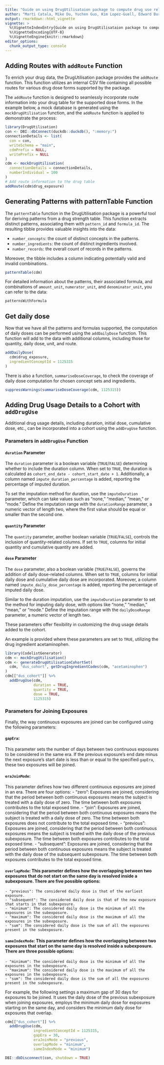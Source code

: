 ```yaml
---
title: "Guide on using DrugUtilisataion package to compute drug use related information"
author: "Marti Catala, Mike Du, Yuchen Guo, Kim Lopez-Guell, Edward Burn, Xintong Li"
output: rmarkdown::html_vignette
vignette: >
  %\VignetteIndexEntry{Guide on using DrugUtilisataion package to compute drug use related information}
  %\VignetteEncoding{UTF-8}
  %\VignetteEngine{knitr::rmarkdown}
editor_options: 
  chunk_output_type: console
---
```


## Adding Routes with `addRoute` Function

To enrich your drug data, the DrugUtilisation package provides the `addRoute` function. This function utilizes an internal CSV file containing all possible routes for various drug dose forms supported by the package. 

The `addRoute` function is designed to seamlessly incorporate route information into your drug table for the supported dose forms. In the example below, a mock database is generated using the `mockDrugUtilisation` function, and the `addRoute` function is applied to demonstrate the process:

```r
library(DrugUtilisation)
con <- DBI::dbConnect(duckdb::duckdb(), ":memory:")
connectionDetails <- list(
  con = con,
  writeSchema = "main",
  cdmPrefix = NULL,
  writePrefix = NULL
)
cdm <- mockDrugUtilisation(
  connectionDetails = connectionDetails,
  numberIndividual = 100
)
# Add route information to the drug table
addRoute(cdm$drug_exposure)

```


## Generating Patterns with patternTable Function

The `patternTable` function in the DrugUtilisation package is a powerful tool for deriving patterns from a drug strength table. This function extracts distinct patterns, associating them with `pattern_id` and `formula_id`. The resulting tibble provides valuable insights into the data:

- `number_concepts`: the count of distinct concepts in the patterns.
- `number_ingredients`: the count of distinct ingredients involved.
- `number_records`: the overall count of records in the patterns.

Moreover, the tibble includes a column indicating potentially valid and invalid combinations.

```r

patternTable(cdm)

```

For detailed information about the patterns, their associated formula, and combinations of `amount_unit`, `numerator_unit`, and `denominator_unit`, you can refer to the data:

```r

patternsWithFormula

```


## Get daily dose

Now that we have all the patterns and formulas supported, the computation of daily doses can be performed using the `addDailyDose` function. This function will add to the data with additional columns, including those for quantity, daily dose, unit, and route.


```r

addDailyDose(
  cdm$drug_exposure,
  ingredientConceptId = 1125315
)
```

There is also a function, `summariseDoseCoverage`, to check the coverage of daily dose computation for chosen concept sets and ingredients.
```r

suppressWarnings(summariseDoseCoverage(cdm, 1125315))


```

## Adding Drug Usage Details to a Cohort with `addDrugUse`

Additional drug usage details, including duration, initial dose, cumulative dose, etc., can be incorporated into a cohort using the `addDrugUse` function.

### Parameters in `addDrugUse` Function

#### `duration` Parameter

The `duration` parameter is a boolean variable (`TRUE`/`FALSE`) determining whether to include the duration column. When set to `TRUE`, the duration is calculated as `cohort_end_date - cohort_start_date + 1`. Additionally, a column named `impute_duration_percentage` is added, reporting the percentage of imputed duration.

To set the imputation method for duration, use the `imputeDuration` parameter, which can take values such as "none," "median," "mean," or "mode." Define the imputation range with the `durationRange` parameter, a numeric vector of length two, where the first value should be equal or smaller than the second one.

#### `quantity` Parameter

The `quantity` parameter, another boolean variable (`TRUE`/`FALSE`), controls the inclusion of quantity-related columns. If set to `TRUE`, columns for initial quantity and cumulative quantity are added.

#### `dose` Parameter

The `dose` parameter, also a boolean variable (`TRUE`/`FALSE`), governs the addition of daily dose-related columns. When set to `TRUE`, columns for initial daily dose and cumulative daily dose are incorporated. Moreover, a column named `impute_daily_dose_percentage` is added, reporting the percentage of imputed daily dose.

Similar to the duration imputation, use the `imputeDuration` parameter to set the method for imputing daily dose, with options like "none," "median," "mean," or "mode." Define the imputation range with the `dailyDoseRange` parameter, a numeric vector of length two.

These parameters offer flexibility in customizing the drug usage details added to the cohort.

An example is provided where these parameters are set to `TRUE`, utilizing the drug ingredient acetaminophen.

```r
library(CodelistGenerator)
cdm <- mockDrugUtilisation()
cdm <- generateDrugUtilisationCohortSet(
  cdm, "dus_cohort", getDrugIngredientCodes(cdm, "acetaminophen")
)
cdm[["dus_cohort"]] %>%
  addDrugUse(cdm,
             duration = TRUE,
             quantity = TRUE,
             dose = TRUE,
             1125315)

```
### Parameters for Joining Exposures

Finally, the way continuous exposures are joined can be configured using the following parameters:

#### `gapEra`: 
This parameter sets the number of days between two continuous exposures to be considered in the same era. 
      If the previous exposure's end date minus the next exposure's start date is less than or equal to the specified `gapEra`, these two exposures will be joined.

#### `eraJoinMode`: 
This parameter defines how two different continuous exposures are joined in an era. There are four options:
    - "zero": Exposures are joined, considering that the period between both continuous exposures means the subject is treated with a daily dose of zero. The time between both exposures contributes to the total exposed time.
    - "join": Exposures are joined, considering that the period between both continuous exposures means the subject is treated with a daily dose of zero. The time between both exposures does not contribute to the total exposed time.
    - "previous": Exposures are joined, considering that the period between both continuous exposures means the subject is treated with the daily dose of the previous subexposure. The time between both exposures contributes to the total exposed time.
    - "subsequent": Exposures are joined, considering that the period between both continuous exposures means the subject is treated with the daily dose of the subsequent subexposure. The time between both exposures contributes to the total exposed time.

#### `overlapMode`: This parameter defines how the overlapping between two exposures that do not start on the same day is resolved inside a subexposure. There are five possible options:
    - "previous": The considered daily dose is that of the earliest exposure.
    - "subsequent": The considered daily dose is that of the new exposure that starts in that subexposure.
    - "minimum": The considered daily dose is the minimum of all the exposures in the subexposure.
    - "maximum": The considered daily dose is the maximum of all the exposures in the subexposure.
    - "sum": The considered daily dose is the sum of all the exposures present in the subexposure.

#### `sameIndexMode`: This parameter defines how the overlapping between two exposures that start on the same day is resolved inside a subexposure. There are three possible options:
    - "minimum": The considered daily dose is the minimum of all the exposures in the subexposure.
    - "maximum": The considered daily dose is the maximum of all the exposures in the subexposure.
    - "sum": The considered daily dose is the sum of all the exposures present in the subexposure.

For example, the following settings a maximum gap of 30 days for exposures to be joined. It uses the daily dose of the previous subexposure when joining exposures, employs the minimum daily dose for exposures starting on the same day, and considers the minimum daily dose for exposures that overlap.

    
```r
cdm[["dus_cohort"]] %>%
  addDrugUse(cdm,
             ingredientConceptId = 1125315,
             gapEra = 30,
             eraJoinMode = "previous",
             overlapMode = "minimum",
             sameIndexMode = "minimum")

```

```r
DBI::dbDisconnect(con, shutdown = TRUE)
```

